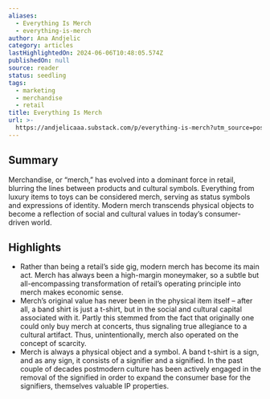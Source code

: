 ```yaml
---
aliases:
  - Everything Is Merch
  - everything-is-merch
author: Ana Andjelic
category: articles
lastHighlightedOn: 2024-06-06T10:48:05.574Z
publishedOn: null
source: reader
status: seedling
tags:
  - marketing
  - merchandise
  - retail
title: Everything Is Merch
url: >-
  https://andjelicaaa.substack.com/p/everything-is-merch?utm_source=post-email-title&publication_id=18831&post_id=145071092&utm_campaign=email-post-title&isFreemail=false&r=og9hp&triedRedirect=true&utm_medium=email
---
```

## Summary

Merchandise, or “merch,” has evolved into a dominant force in retail, blurring the lines between products and cultural symbols. Everything from luxury items to toys can be considered merch, serving as status symbols and expressions of identity. Modern merch transcends physical objects to become a reflection of social and cultural values in today’s consumer-driven world.

## Highlights

- Rather than being a retail’s side gig, modern merch has become its main act. Merch has always been a high-margin moneymaker, so a subtle but all-encompassing transformation of retail’s operating principle into merch makes economic sense.
- Merch’s original value has never been in the physical item itself – after all, a band shirt is just a t-shirt, but in the social and cultural capital associated with it. Partly this stemmed from the fact that originally one could only buy merch at concerts, thus signaling true allegiance to a cultural artifact. Thus, unintentionally, merch also operated on the concept of scarcity.
- Merch is always a physical object and a symbol. A band t-shirt is a sign, and as any sign, it consists of a signifier and a signified. In the past couple of decades postmodern culture has been actively engaged in the removal of the signified in order to expand the consumer base for the signifiers, themselves valuable IP properties.
